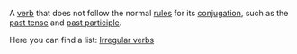 A [[verb]] that does not follow the normal [[rules]] for its [[conjugation]], such as the [[past tense]] and [[past participle]].

Here you can find a list: [[Wiktionary_Appendix%3AIrregular_Verbs|Irregular verbs]]